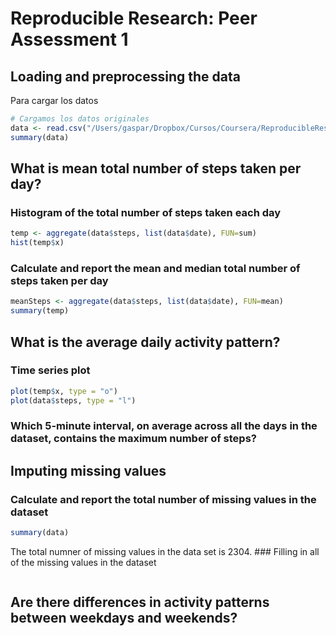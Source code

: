 # Reproducible Research: Peer Assessment 1

## Loading and preprocessing the data
Para cargar los datos
```r
# Cargamos los datos originales
data <- read.csv("/Users/gaspar/Dropbox/Cursos/Coursera/ReproducibleResearch/Assessment1/RepData_PeerAssessment1/activity.csv", header=TRUE, fill=TRUE, na.strings="NA")
summary(data)
```
## What is mean total number of steps taken per day?
### Histogram of the total number of steps taken each day
```r
temp <- aggregate(data$steps, list(data$date), FUN=sum)
hist(temp$x)
```
### Calculate and report the mean and median total number of steps taken per day
```r
meanSteps <- aggregate(data$steps, list(data$date), FUN=mean)
summary(temp)
```
## What is the average daily activity pattern?
### Time series plot
```r
plot(temp$x, type = "o")
plot(data$steps, type = "l")
```
### Which 5-minute interval, on average across all the days in the dataset, contains the maximum number of steps?

## Imputing missing values
### Calculate and report the total number of missing values in the dataset
```r
summary(data)
```
The total numner of missing values in the data set is 2304.
### Filling in all of the missing values in the dataset
```r

```
## Are there differences in activity patterns between weekdays and weekends?

